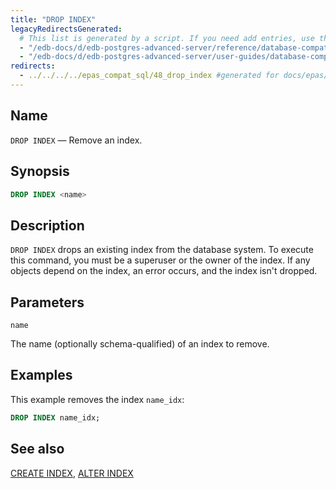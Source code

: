 ```yaml
---
title: "DROP INDEX"
legacyRedirectsGenerated:
  # This list is generated by a script. If you need add entries, use the `legacyRedirects` key.
  - "/edb-docs/d/edb-postgres-advanced-server/reference/database-compatibility-for-oracle-developers-reference-guide/9.6/Database_Compatibility_for_Oracle_Developers_Reference_Guide.1.062.html"
  - "/edb-docs/d/edb-postgres-advanced-server/user-guides/database-compatibility-for-oracle-developers-guide/9.5/Database_Compatibility_for_Oracle_Developers_Guide.1.090.html"
redirects:
  - ../../../../epas_compat_sql/48_drop_index #generated for docs/epas/reorg-role-use-case-mode
---
```


<div id="drop_index" class="registered_link"></div>

## Name

`DROP INDEX` &mdash; Remove an index.

## Synopsis

```sql
DROP INDEX <name>
```

## Description

`DROP INDEX` drops an existing index from the database system. To execute this command, you must be a superuser or the owner of the index. If any objects depend on the index, an error occurs, and the index isn't dropped.

## Parameters

`name`

 The name (optionally schema-qualified) of an index to remove.

## Examples

This example removes the index `name_idx`:

```sql
DROP INDEX name_idx;
```

## See also

[CREATE INDEX](24_create_index), [ALTER INDEX](03_alter_index)
